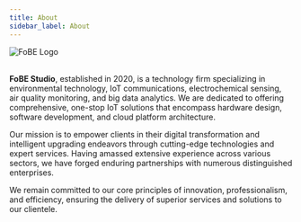 ```yaml
---
title: About
sidebar_label: About
---
```


<div>
  <img src="/img/logo.svg" alt="FoBE Logo" style={{ width: "40%", height: "auto" }} />
</div>
<br />

**FoBE Studio**, established in 2020, is a technology firm specializing in environmental technology, IoT communications, electrochemical sensing, air quality monitoring, and big data analytics.
We are dedicated to offering comprehensive, one-stop IoT solutions that encompass hardware design, software development, and cloud platform architecture.

Our mission is to empower clients in their digital transformation and intelligent upgrading endeavors through cutting-edge technologies and expert services.
Having amassed extensive experience across various sectors, we have forged enduring partnerships with numerous distinguished enterprises.

We remain committed to our core principles of innovation, professionalism, and efficiency, ensuring the delivery of superior services and solutions to our clientele.